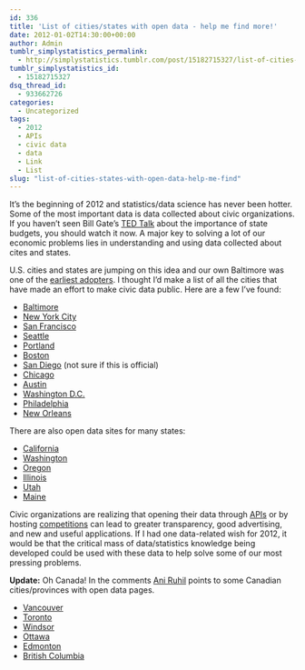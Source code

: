 ```yaml
---
id: 336
title: 'List of cities/states with open data - help me find more!'
date: 2012-01-02T14:30:00+00:00
author: Admin
tumblr_simplystatistics_permalink:
  - http://simplystatistics.tumblr.com/post/15182715327/list-of-cities-states-with-open-data-help-me-find
tumblr_simplystatistics_id:
  - 15182715327
dsq_thread_id:
  - 933662726
categories:
  - Uncategorized
tags:
  - 2012
  - APIs
  - civic data
  - data
  - Link
  - List
slug: "list-of-cities-states-with-open-data-help-me-find"
---
```

It&#8217;s the beginning of 2012 and statistics/data science has never been hotter. Some of the most important data is data collected about civic organizations. If you haven&#8217;t seen Bill Gate&#8217;s <a href="http://www.ted.com/talks/bill_gates_how_state_budgets_are_breaking_us_schools.html" target="_blank">TED Talk</a> about the importance of state budgets, you should watch it now. A major key to solving a lot of our economic problems lies in understanding and using data collected about cites and states. 

U.S. cities and states are jumping on this idea and our own Baltimore was one of the <a href="http://www.americanprogress.org/issues/2007/04/citistat.html" target="_blank">earliest adopters</a>. I thought I&#8217;d make a list of all the cities that have made an effort to make civic data public. Here are a few I&#8217;ve found:

  * <a href="http://data.baltimorecity.gov/" target="_blank">Baltimore</a>
  * <a href="http://nycopendata.socrata.com/" target="_blank">New York City</a>
  * <a href="http://datasf.org/" target="_blank">San Francisco</a>
  * <a href="http://data.seattle.gov/" target="_blank">Seattle</a>
  * <a href="http://www.civicapps.org/" target="_blank">Portland</a>
  * <a href="http://www.cityofboston.gov/doit/databoston/app/data.aspx" target="_blank">Boston</a>
  * <a href="http://opensandiego.org/" target="_blank">San Diego</a> (not sure if this is official)
  * <a href="http://data.cityofchicago.org/" target="_blank">Chicago</a>
  * <a href="http://data.austintexas.gov/" target="_blank">Austin</a>
  * <a href="http://data.dc.gov/" target="_blank">Washington D.C.</a>
  * <a href="http://opendataphilly.org/" target="_blank">Philadelphia</a> 
  * <a href="http://data.nola.gov/" target="_blank">New Orleans</a>

There are also open data sites for many states:

  * <a href="http://www.data.ca.gov/about" target="_blank">California</a>
  * <a href="http://data.wa.gov/" target="_blank">Washington</a>
  * <a href="http://data.oregon.gov/" target="_blank">Oregon</a>
  * <a href="http://data.illinois.gov/" target="_blank">Illinois</a>
  * <a href="http://www.utah.gov/data/" target="_blank">Utah</a>
  * <a href="http://maineopengov.org/" target="_blank">Maine</a>

Civic organizations are realizing that opening their data through <a href="http://simplystatistics.tumblr.com/post/11237403492/apis" target="_blank">APIs</a> or by hosting <a href="http://kaggle.com/" target="_blank">competitions</a> can lead to greater transparency, good advertising, and new and useful applications. If I had one data-related wish for 2012, it would be that the critical mass of data/statistics knowledge being developed could be used with these data to help solve some of our most pressing problems. 

**Update:** Oh Canada! In the comments <a href="http://twitter.com/#!/aruhil" target="_blank">Ani Ruhil</a> points to some Canadian cities/provinces with open data pages. 

  * <a href="http://data.vancouver.ca/" target="_blank">Vancouver</a>
  * <a href="http://www1.toronto.ca/wps/portal/open_data/open_data_home?vgnextoid=b3886aa8cc819210VgnVCM10000067d60f89RCRD" target="_blank">Toronto</a>
  * <a href="http://www.citywindsor.ca/003713.asp" target="_blank">Windsor</a>
  * <a href="http://www.ottawa.ca/online_services/opendata/index_en.html" target="_blank">Ottawa</a>
  * <a href="http://data.edmonton.ca/" target="_blank">Edmonton</a>
  * <a href="http://www.data.gov.bc.ca/" target="_blank">British Columbia</a>
